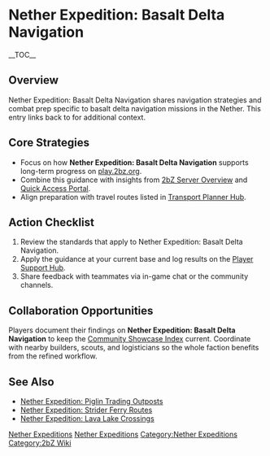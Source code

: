 {{Short description|Nether Expedition: Basalt Delta Navigation shares navigation strategies and combat prep specific to basalt delta navigation missions in the Nether}}
= Nether Expedition: Basalt Delta Navigation =
{{2bZ Navbox}}
__TOC__

== Overview ==
Nether Expedition: Basalt Delta Navigation shares navigation strategies and combat prep
specific to basalt delta navigation missions in the Nether. This entry links back to
[[Category:Nether Expeditions|Nether Expeditions]] for additional context.

== Core Strategies ==
* Focus on how '''Nether Expedition: Basalt Delta Navigation''' supports long-term progress on [[play.2bz.org]].
* Combine this guidance with insights from [[2bZ Server Overview]] and [[Quick Access Portal]].
* Align preparation with travel routes listed in [[Transport Planner Hub]].

== Action Checklist ==
# Review the [[Category:Nether Expeditions|Nether Expeditions]] standards that apply to Nether Expedition: Basalt Delta Navigation.
# Apply the guidance at your current base and log results on the [[Player Support Hub]].
# Share feedback with teammates via in-game chat or the community channels.

== Collaboration Opportunities ==
Players document their findings on '''Nether Expedition: Basalt Delta Navigation''' to
keep the [[Community Showcase Index]] current. Coordinate with nearby builders, scouts,
and logisticians so the whole faction benefits from the refined workflow.

== See Also ==
* [[Nether Expedition: Piglin Trading Outposts]]
* [[Nether Expedition: Strider Ferry Routes]]
* [[Nether Expedition: Lava Lake Crossings]]

[[Category:Nether Expeditions]]
[[Category:2bZ Wiki]]
